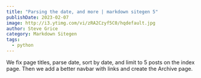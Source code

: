 ```yaml
---
title: "Parsing the date, and more | markdown sitegen 5"
publishDate: 2023-02-07
image: http://i3.ytimg.com/vi/zRA2Czyf5C0/hqdefault.jpg
author: Steve Grice
category: Markdown Sitegen
tags:
  - python
---
```


We fix page titles, parse date, sort by date, and limit to 5 posts on the index page. Then we add a better navbar with links and create the Archive page.


<BlogYoutubeVideo videoId="zRA2Czyf5C0" />
